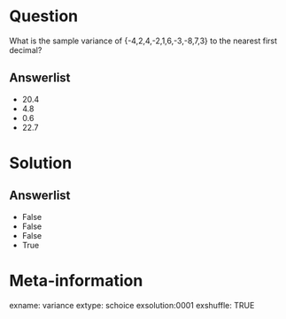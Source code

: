 Question
========

What is the sample variance of {-4,2,4,-2,1,6,-3,-8,7,3} to the nearest first decimal?

Answerlist
----------
* 20.4
* 4.8
* 0.6
* 22.7

Solution
========

Answerlist
----------
* False
* False
* False
* True

Meta-information
================

exname: variance
extype: schoice
exsolution:0001
exshuffle: TRUE

